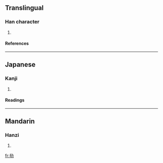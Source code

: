 ==Translingual==
===Han character===
{{Han char|rn=19|rad=力|as=04|sn=6|four=|canj=手大尸 (QKS), X手大尸 (XQKS)}}
# {{defn|Han}}
====References====
{{Han ref|kx=0146.240|dkj=02309|dj=0330.130|hdz=10367.060|uh=52A7|ud=21159}}
----
==Japanese==
===Kanji===
{{ja-kanji|grade=|rs=力04}}
# {{defn|Japanese}} 
====Readings====
{{ja-readings|on=[[し]] (shi)|kun=[[かたい]] (katai)}}
----
==Mandarin==
===Hanzi===
{{cmn-hanzi|pin=[[zhǐ]] (zhi3)|wg=chih<sup>3</sup>}}
# {{defn|Mandarin}}

[[fr:劧]]